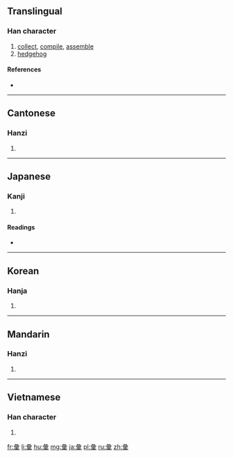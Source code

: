 {{also|彚|汇}}
==Translingual==

===Han character===
{{Han char|rn=58|rad=彐|as=10|sn=13|four=2790<sub>4</sub>|canj=女一月田木 (VMBWD)}}

# [[collect]], [[compile]], [[assemble]]
# [[hedgehog]]

====References====
* {{Han ref|kx=0362.210|dkj=09936|dj=0681.020|hdz=20962.040|uh=5F59|ud=24409|bh=B74A|bd=46922}}

----

==Cantonese==

===Hanzi===
{{yue-hanzi|jyut=|y=wai6, wui6|sim=汇}}

# {{defn|Cantonese|sort=彐10}}

----

==Japanese==

===Kanji===
{{ja-kanji|grade=|rs=彐10}}

# {{defn|Japanese|sort=彐10}}

====Readings====
* {{ja-readings|on=[[い]] (i)|kun=[[はりねずみ]] (harinezumi), [[あつまる]] (atsumaru), [[たぐい]] (tagui)}}

----

==Korean==

===Hanja===
{{ko-hanja|hangeul=휘|eumhun=|rv=hwi|mr=hwi|y=hwi}}

# {{defn|Korean|sort=彐10}}

----

==Mandarin==

===Hanzi===
{{cmn-hanzi|sim=汇|pin=[[huì]] ([[hui4]])|wg=hui<sup>4</sup>}}

# {{defn|Mandarin|sort=彐10}}

----

==Vietnamese==

===Han character===
{{vi-hantu|[[vị]], [[vừng]], [[vựng]], [[hối]]|rs=彐10}}

# {{defn|Vietnamese|sort=彐10}}

[[fr:彙]]
[[li:彙]]
[[hu:彙]]
[[mg:彙]]
[[ja:彙]]
[[pl:彙]]
[[ru:彙]]
[[zh:彙]]